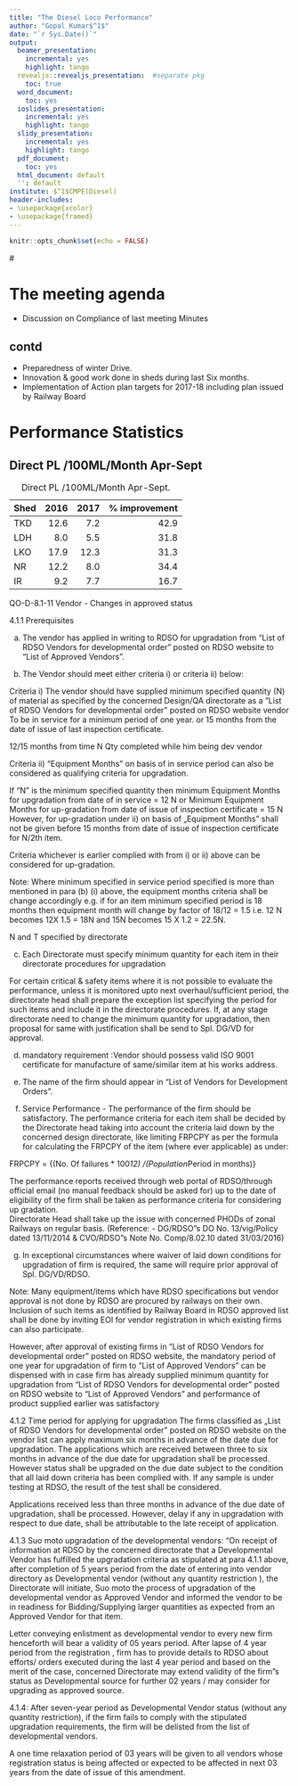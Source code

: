 ```yaml
---
title: "The Diesel Loco Performance"
author: "Gopal Kumar$^1$"
date: "`r Sys.Date()`"
output:
  beamer_presentation: 
    incremental: yes
    highlight: tango
  revealjs::revealjs_presentation:  #separate pkg
    toc: true
  word_document:
    toc: yes
  ioslides_presentation:
    incremental: yes
    highlight: tango
  slidy_presentation:
    incremental: yes
    highlight: tango
  pdf_document:
    toc: yes
  html_document: default
  '': default
institute: $^1$CMPE(Diesel)
header-includes:
- \usepackage{xcolor}
- \usepackage{framed}
---
```

<!--
(naming one of the output formats from your YAML), or
bookdown::render_book("index.Rmd", 
                      output_format = bookdown::pdf_document2(latex_engine = "xelatex"))

--->

```r
knitr::opts_chunk$set(echo = FALSE)
```
#<!---
You can change colors also within a frame.
\setbeamercolor{block title}{use=structure,fg=white,bg=purple!75!black}
\setbeamercolor{block body}{use=structure,fg=black,bg=white!20!white}
#--->

<!---
\setbeamercolor{block title}{use=structure,fg=black,bg=purple!55!black}
\setbeamercolor{block body}{use=structure,fg=white,bg=blue!20!white}
--->

# The meeting agenda

- Discussion on Compliance of last meeting Minutes

## contd 
- Preparedness of winter Drive.
- Innovation & good work done in sheds during last Six months. 
- Implementation of Action plan targets for 2017-18 including plan issued by Railway Board


# Performance Statistics 

\colorlet{shadecolor}{red!30} 
\begin{shaded}
Black text with a red background.
\end{shaded}

\colorlet{shadecolor}{red!60} 

## Direct PL /100ML/Month    Apr-Sept

  : Direct PL /100ML/Month    Apr-Sept.

| Shed | 2016 | 2017 | % improvement|
|------|------:|------:|------:|
| TKD  |12.6 | 7.2 | 42.9 |
| LDH | 8.0 | 5.5 | 31.8 |
| LKO | 17.9 | 12.3 | 31.3|
| NR | 12.2 | 8.0 | 34.4 |
| IR | 9.2 | 7.7 | 16.7|

  


\colorlet{shadecolor}{red!90} 

\begin{shaded}

Black text with a darker red background.

\end{shaded}



QO-D-8.1-11 Vendor - Changes in approved status


4.1.1 Prerequisites

 a) The vendor has applied in writing to RDSO for upgradation from "List of RDSO Vendors for developmental order" posted on RDSO website to "List of Approved Vendors". 

b) The Vendor should meet either criteria i) or criteria ii) below: 

Criteria i) The vendor should have supplied minimum specified quantity (N) of material as specified by the concerned Design/QA directorate as a ”List of RDSO Vendors for developmental order" posted on RDSO website vendor 
To be in service for a minimum period of one year. or 15 months from the date of issue of last inspection certificate. 

12/15 months from time  N Qty completed while him being dev vendor


Criteria ii) “Equipment Months" on basis of in service period can also be considered as qualifying criteria for upgradation. 

If “N" is the minimum specified quantity then minimum Equipment Months for upgradation from date of in service = 12 N or Minimum Equipment Months for up-gradation from date of issue of inspection certificate = 15 N
However, for up-gradation under ii) on basis of „Equipment Months" shall not be given before 15 months from date of issue of inspection certificate for N/2th item.

Criteria whichever is earlier complied with from i) or ii) above can be considered for up-gradation.


Note: Where minimum specified in service period specified is more than mentioned in para (b) (i) above, the equipment months criteria shall be change accordingly e.g. if for an item minimum specified period is 18 months then equipment month will change by factor of 18/12 = 1.5 i.e. 12 N becomes 12X 1.5 = 18N and 15N becomes 15 X 1.2 = 22.5N.


N and T specified by directorate





c) Each Directorate must specify minimum quantity for each item in their directorate procedures for upgradation 

For certain critical & safety items where it is not possible to evaluate the performance, unless it is monitored upto next overhaul/sufficient period, the directorate head shall prepare the exception list specifying the period for such items and include it in the directorate procedures. If, at any stage directorate need to change the minimum quantity for upgradation, then proposal for same with justification shall be send to Spl. DG/VD for approval. 

d) mandatory requirement :Vendor should possess valid ISO 9001 certificate for manufacture of same/similar item at his works address. 

e) The name of the firm should appear in “List of Vendors for Development Orders". 




f) Service Performance - 
The performance of the firm should be satisfactory. 
The performance criteria for each item shall be decided by the Directorate head taking into account the criteria laid down by the concerned design directorate, like limiting FRPCPY as per the formula for calculating the FRPCPY of the item (where ever applicable) as under: 

FRPCPY = {(No. Of failures * 100*12) /(Population*Period in months)} 

The performance reports received through web portal of RDSO/through official email (no manual feedback should be asked for) up to the date of eligibility of the firm shall be taken as performance criteria for considering up gradation.  
Directorate Head shall take up the issue with concerned PHODs of zonal Railways on regular basis. 
(Reference: - DG/RDSO"s DO No. 13/vig/Policy dated 13/11/2014 & CVO/RDSO"s Note No. Comp/8.02.10 dated 31/03/2016)

g) In exceptional circumstances where waiver of laid down conditions for upgradation of firm is required, the same will require prior approval of Spl. DG/VD/RDSO.


Note: 
Many equipment/items which have RDSO specifications but vendor approval is not done by RDSO are procured by railways on their own. Inclusion of such items as identified by Railway Board in RDSO approved list shall be done by inviting EOI for vendor registration in which existing firms can also participate. 

However, after approval of existing firms in “List of RDSO Vendors for developmental order" posted on RDSO website, the mandatory period of one year for upgradation of firm to “List of Approved Vendors" can be dispensed with in case firm has already supplied minimum quantity for upgradation from “List of RDSO Vendors for developmental order" posted on RDSO website to “List of Approved Vendors" and performance of product supplied earlier was satisfactory


4.1.2 Time period for applying for upgradation 
The firms classified as „List of RDSO Vendors for developmental order" posted on RDSO website on the vendor list can apply maximum six months in advance of the date due for upgradation. The applications which are received between three to six months in advance of the due date for upgradation shall be processed. However status shall be upgraded on the due date subject to the condition that all laid down criteria has been complied with. If any sample is under testing at RDSO, the result of the test shall be considered. 

Applications received less than three months in advance of the due date of upgradation, shall be processed. However, delay if any in upgradation with respect to due date, shall be attributable to the late receipt of application.



4.1.3 Suo moto upgradation of the developmental vendors: 
“On receipt of information at RDSO by the concerned directorate that a Developmental Vendor has fulfilled the upgradation criteria as stipulated at para 4.1.1 above, after completion of 5 years period from the date of entering into vendor directory as Developmental vendor (without any quantity restriction ), the Directorate will initiate, Suo moto the process of upgradation of the developmental vendor as Approved Vendor and informed the vendor to be in readiness for Bidding/Supplying larger quantities as expected from an Approved Vendor for that item. 

Letter conveying enlistment as developmental vendor to every new firm henceforth will bear a validity of 05 years period. 
After lapse of 4 year period from the registration , firm has to provide details to RDSO about efforts/ orders executed during the last 4 year period and based on the merit of the case, concerned Directorate may extend validity of the firm"s status as Developmental source for further 02 years / may consider for upgrading as approved source.


4.1.4: After seven-year period as Developmental Vendor status (without any quantity restriction), if the firm fails to comply with the stipulated upgradation requirements, the firm will be delisted from the list of developmental vendors. 

A one time relaxation period of 03 years will be given to all vendors whose registration status is being affected or expected to be affected in next 03 years from the date of issue of this amendment.



